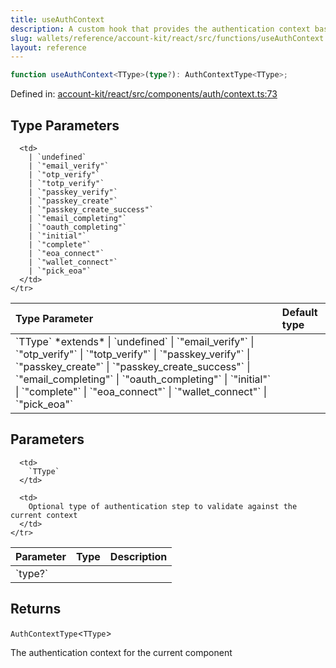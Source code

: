 ```yaml
---
title: useAuthContext
description: A custom hook that provides the authentication context based on the specified authentication step type. It ensures that the hook is used within an `AuthModalProvider` and throws an error if the context is not available or if the current auth step type does not match the expected type.
slug: wallets/reference/account-kit/react/src/functions/useAuthContext
layout: reference
---
```


```ts
function useAuthContext<TType>(type?): AuthContextType<TType>;
```

Defined in: [account-kit/react/src/components/auth/context.ts:73](https://github.com/alchemyplatform/aa-sdk/blob/08da565ff1e1b5bcae4581d79993c4ed9e522c16/account-kit/react/src/components/auth/context.ts#L73)

## Type Parameters

<table>
  <thead>
    <tr>
      <th align="left">Type Parameter</th>
      <th align="left">Default type</th>
    </tr>
  </thead>

  <tbody>
    <tr>
      <td>
        `TType` *extends*
        | `undefined`
        | `"email_verify"`
        | `"otp_verify"`
        | `"totp_verify"`
        | `"passkey_verify"`
        | `"passkey_create"`
        | `"passkey_create_success"`
        | `"email_completing"`
        | `"oauth_completing"`
        | `"initial"`
        | `"complete"`
        | `"eoa_connect"`
        | `"wallet_connect"`
        | `"pick_eoa"`
      </td>

      <td>
        | `undefined`
        | `"email_verify"`
        | `"otp_verify"`
        | `"totp_verify"`
        | `"passkey_verify"`
        | `"passkey_create"`
        | `"passkey_create_success"`
        | `"email_completing"`
        | `"oauth_completing"`
        | `"initial"`
        | `"complete"`
        | `"eoa_connect"`
        | `"wallet_connect"`
        | `"pick_eoa"`
      </td>
    </tr>

  </tbody>
</table>

## Parameters

<table>
  <thead>
    <tr>
      <th align="left">Parameter</th>
      <th align="left">Type</th>
      <th align="left">Description</th>
    </tr>
  </thead>

  <tbody>
    <tr>
      <td>
        `type?`
      </td>

      <td>
        `TType`
      </td>

      <td>
        Optional type of authentication step to validate against the current context
      </td>
    </tr>

  </tbody>
</table>

## Returns

`AuthContextType`\<`TType`>

The authentication context for the current component
